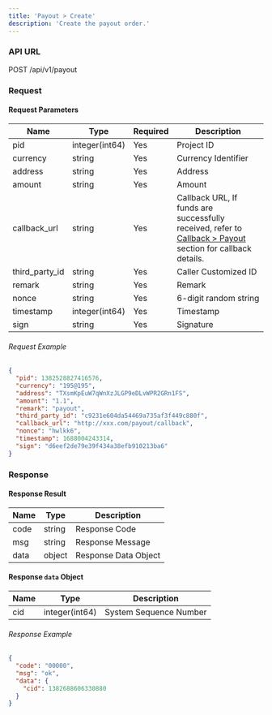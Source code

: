 ```yaml
---
title: 'Payout > Create'
description: 'Create the payout order.'
---
```


### API URL

POST /api/v1/payout

### Request

#### Request Parameters

| Name           | Type           | Required | Description        |
| -------------- | -------------- | -------- | ------------------ |
| pid            | integer(int64) | Yes      | Project ID         |
| currency       | string         | Yes      | Currency Identifier|
| address        | string         | Yes      | Address            |
| amount         | string         | Yes      | Amount             |
| callback_url   | string         | Yes      | Callback URL, If funds are successfully received, refer to [Callback > Payout](/api-reference/callback/payout) section for callback details.     |
| third_party_id | string         | Yes      | Caller Customized ID |
| remark         | string         | Yes      | Remark             |
| nonce          | string         | Yes      | 6-digit random string  |
| timestamp      | integer(int64) | Yes      | Timestamp          |
| sign           | string         | Yes      | Signature          |

###### Request Example

```json
{
  "pid": 1382528827416576,
  "currency": "195@195",
  "address": "TXsmKpEuW7qWnXzJLGP9eDLvWPR2GRn1FS",
  "amount": "1.1",
  "remark": "payout",
  "third_party_id": "c9231e604da54469a735af3f449c880f",
  "callback_url": "http://xxx.com/payout/callback",
  "nonce": "hwlkk6",
  "timestamp": 1688004243314,
  "sign": "d6eef2de79e39f434a38efb910213ba6"
}
```

### Response

#### Response Result

| Name  | Type     | Description          |
| ----- | ------ | --------------------- |
| code  | string | Response Code           |
| msg   | string | Response Message        |
| data  | object | Response Data Object    |

#### Response `data` Object

| Name | Type             | Description      |
| ---- | -------------- | ---------------- |
| cid  | integer(int64) | System Sequence Number |


###### Response Example

```json
{
  "code": "00000",
  "msg": "ok",
  "data": {
    "cid": 1382688606330880
  }
}
```

